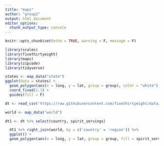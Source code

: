 ```yaml
---
title: "maps"
author: "group2"
output: html_document
editor_options: 
  chunk_output_type: console
---
```


```r
knitr::opts_chunk$set(echo = TRUE, warning = F, message = F)
```

```r
library(scales)
library(fivethirtyeight)
library(maps)
library(zipcode)
library(tidyverse)
```


```r
states <- map_data("state")
ggplot(data = states) +
  geom_polygon(aes(x = long, y = lat, group = group), color = "white") +
  coord_fixed(1.3) +
  guides(fill = F)
```

```r
dt <- read_csv('https://raw.githubusercontent.com/fivethirtyeight/data/master/alcohol-consumption/drinks.csv')

world <- map_data("world")

dt1 <- dt %>% select(country, spirit_servings)

  dt1 %>% right_join(world, by = c('country' = 'region')) %>% 
  ggplot() +
  geom_polygon(aes(x = long, y = lat, group = group, fill = spirit_servings), color = "white")
```

